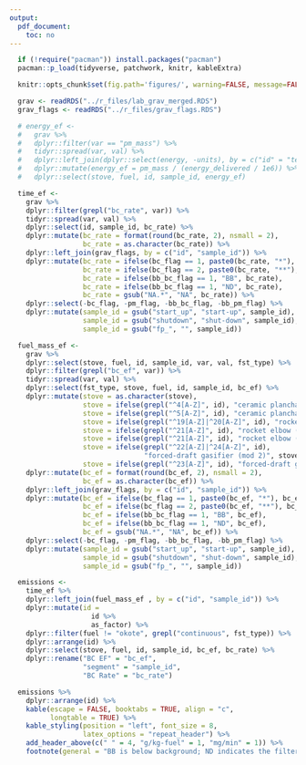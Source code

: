 ```yaml
---
output:
  pdf_document:
    toc: no
---
```


```r
  if (!require("pacman")) install.packages("pacman")
  pacman::p_load(tidyverse, patchwork, knitr, kableExtra)
```

```r
  knitr::opts_chunk$set(fig.path='figures/', warning=FALSE, message=FALSE, cache=FALSE, echo=FALSE)
```

```r
  grav <- readRDS("../r_files/lab_grav_merged.RDS")
  grav_flags <- readRDS("../r_files/grav_flags.RDS")
```

```r
  # energy_ef <-
  #   grav %>%
  #   dplyr::filter(var == "pm_mass") %>%
  #   tidyr::spread(var, val) %>%
  #   dplyr::left_join(dplyr::select(energy, -units), by = c("id" = "test_id", "sample_id")) %>%
  #   dplyr::mutate(energy_ef = pm_mass / (energy_delivered / 1e6)) %>%
  #   dplyr::select(stove, fuel, id, sample_id, energy_ef)
```

```r
  time_ef <-
    grav %>%
    dplyr::filter(grepl("bc_rate", var)) %>%
    tidyr::spread(var, val) %>%
    dplyr::select(id, sample_id, bc_rate) %>%
    dplyr::mutate(bc_rate = format(round(bc_rate, 2), nsmall = 2),
                  bc_rate = as.character(bc_rate)) %>%
    dplyr::left_join(grav_flags, by = c("id", "sample_id")) %>%
    dplyr::mutate(bc_rate = ifelse(bc_flag == 1, paste0(bc_rate, "*"), bc_rate),
                  bc_rate = ifelse(bc_flag == 2, paste0(bc_rate, "**"), bc_rate),
                  bc_rate = ifelse(bb_bc_flag == 1, "BB", bc_rate),
                  bc_rate = ifelse(bb_bc_flag == 1, "ND", bc_rate),
                  bc_rate = gsub("NA.*", "NA", bc_rate)) %>%
    dplyr::select(-bc_flag, -pm_flag, -bb_bc_flag, -bb_pm_flag) %>%
    dplyr::mutate(sample_id = gsub("start_up", "start-up", sample_id),
                  sample_id = gsub("shutdown", "shut-down", sample_id),
                  sample_id = gsub("fp_", "", sample_id))
```

```r
  fuel_mass_ef <- 
    grav %>%
    dplyr::select(stove, fuel, id, sample_id, var, val, fst_type) %>%
    dplyr::filter(grepl("bc_ef", var)) %>%
    tidyr::spread(var, val) %>%
    dplyr::select(fst_type, stove, fuel, id, sample_id, bc_ef) %>%
    dplyr::mutate(stove = as.character(stove),
                  stove = ifelse(grepl("^4[A-Z]", id), "ceramic plancha (mod 1)", stove),
                  stove = ifelse(grepl("^5[A-Z]", id), "ceramic plancha (mod 2)", stove),
                  stove = ifelse(grepl("^19[A-Z]|^20[A-Z]", id), "rocket elbow (mod 1)", stove),
                  stove = ifelse(grepl("^21[A-Z]", id), "rocket elbow (mod 2)", stove),
                  stove = ifelse(grepl("^21[A-Z]", id), "rocket elbow (mod 2)", stove),
                  stove = ifelse(grepl("^22[A-Z]|^24[A-Z]", id),
                                 "forced-draft gasifier (mod 2)", stove),
                  stove = ifelse(grepl("^23[A-Z]", id), "forced-draft gasifier (mod 1)", stove)) %>%
    dplyr::mutate(bc_ef = format(round(bc_ef, 2), nsmall = 2),
                  bc_ef = as.character(bc_ef)) %>%
    dplyr::left_join(grav_flags, by = c("id", "sample_id")) %>%
    dplyr::mutate(bc_ef = ifelse(bc_flag == 1, paste0(bc_ef, "*"), bc_ef),
                  bc_ef = ifelse(bc_flag == 2, paste0(bc_ef, "**"), bc_ef),
                  bc_ef = ifelse(bb_bc_flag == 1, "BB", bc_ef),
                  bc_ef = ifelse(bb_bc_flag == 1, "ND", bc_ef),
                  bc_ef = gsub("NA.*", "NA", bc_ef)) %>%
    dplyr::select(-bc_flag, -pm_flag, -bb_bc_flag, -bb_pm_flag) %>%
    dplyr::mutate(sample_id = gsub("start_up", "start-up", sample_id),
                  sample_id = gsub("shutdown", "shut-down", sample_id),
                  sample_id = gsub("fp_", "", sample_id))
```

```r
  emissions <-
    time_ef %>%
    dplyr::left_join(fuel_mass_ef , by = c("id", "sample_id")) %>%
    dplyr::mutate(id =
                    id %>%
                    as_factor) %>%
    dplyr::filter(fuel != "okote", grepl("continuous", fst_type)) %>%
    dplyr::arrange(id) %>%
    dplyr::select(stove, fuel, id, sample_id, bc_ef, bc_rate) %>%
    dplyr::rename("BC EF" = "bc_ef",
                  "segment" = "sample_id",
                  "BC Rate" = "bc_rate")
```

```r
  emissions %>%
    dplyr::arrange(id) %>%
    kable(escape = FALSE, booktabs = TRUE, align = "c",
          longtable = TRUE) %>%
    kable_styling(position = "left", font_size = 8,
                  latex_options = "repeat_header") %>%
    add_header_above(c(" " = 4, "g/kg-fuel" = 1, "mg/min" = 1)) %>%
    footnote(general = "BB is below background; ND indicates the filter was too-heavily loaded for an instrument reading; * indicates a value below limit of detection; ** indicates a value below limit of quantification", threeparttable = TRUE)
```
